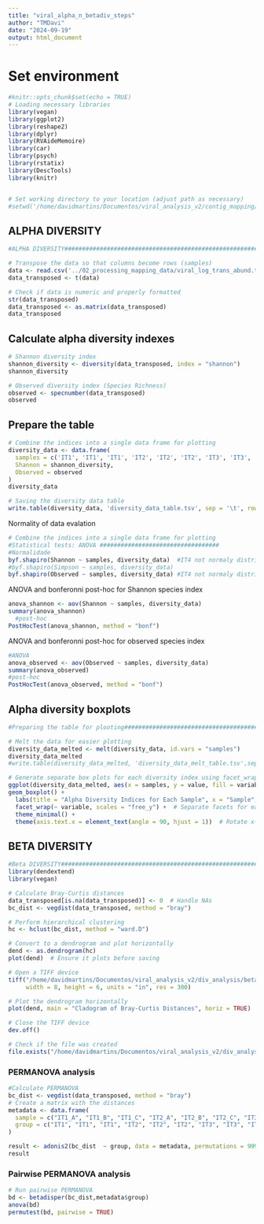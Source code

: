 ```yaml
---
title: "viral_alpha_n_betadiv_steps"
author: "TMDavi"
date: "2024-09-19"
output: html_document
---
```

# Set environment
```r
#knitr::opts_chunk$set(echo = TRUE)
# Loading necessary libraries
library(vegan)
library(ggplot2)
library(reshape2)
library(dplyr)
library(RVAideMemoire)
library(car)
library(psych)
library(rstatix)
library(DescTools)
library(knitr)


# Set working directory to your location (adjust path as necessary)
#setwd('/home/davidmartins/Documentos/viral_analysis_v2/contig_mapping/')
```

## ALPHA DIVERSITY

```r
#ALPHA DIVERSITY##############################################################

# Transpose the data so that columns become rows (samples)
data <- read.csv('../02_processing_mapping_data/viral_log_trans_abund.tsv', sep = '\t', row.names = 1, check.names = FALSE)
data_transposed <- t(data)

# Check if data is numeric and properly formatted
str(data_transposed)
data_transposed <- as.matrix(data_transposed)
data_transposed 
```

## Calculate alpha diversity indexes 

```r
# Shannon diversity index
shannon_diversity <- diversity(data_transposed, index = "shannon")
shannon_diversity

```
```r
# Observed diversity index (Species Richness)
observed <- specnumber(data_transposed)
observed


```

## Prepare the table

```r
# Combine the indices into a single data frame for plotting
diversity_data <- data.frame(
  samples = c('IT1', 'IT1', 'IT1', 'IT2', 'IT2', 'IT2', 'IT3', 'IT3', 'IT3', 'IT4', 'IT4', 'IT4'),
  Shannon = shannon_diversity,
  Observed = observed
)
diversity_data

# Saving the diversity data table
write.table(diversity_data, 'diversity_data_table.tsv', sep = '\t', row.names = FALSE)
```

Normality of data evalation

```r
# Combine the indices into a single data frame for plotting
#Statistical tests: ANOVA ##################################
#Normalidade
byf.shapiro(Shannon ~ samples, diversity_data)  #IT4 not normaly distributed
#byf.shapiro(Simpson ~ samples, diversity_data)
byf.shapiro(Observed ~ samples, diversity_data) #IT4 not normaly distributed
```
ANOVA and bonferonni post-hoc for Shannon species index
```r
anova_shannon <- aov(Shannon ~ samples, diversity_data)
summary(anova_shannon)
  #post-hoc
PostHocTest(anova_shannon, method = "bonf")
```
ANOVA and bonferonni post-hoc for observed species index
```r
#ANOVA
anova_observed <- aov(Observed ~ samples, diversity_data)
summary(anova_observed)
#post-hoc
PostHocTest(anova_observed, method = "bonf")
```
## Alpha diversity boxplots

```r
#Preparing the table for plooting##########################################

# Melt the data for easier plotting
diversity_data_melted <- melt(diversity_data, id.vars = "samples")
diversity_data_melted
#write.table(diversity_data_melted, 'diversity_data_melt_table.tsv',sep='\t',row.names = FALSE)

# Generate separate box plots for each diversity index using facet_wrap
ggplot(diversity_data_melted, aes(x = samples, y = value, fill = variable)) +
geom_boxplot() +
  labs(title = "Alpha Diversity Indices for Each Sample", x = "Sample", y = "Diversity Index Value") +
  facet_wrap(~ variable, scales = "free_y") +  # Separate facets for each index (Shannon, Simpson, Species Richness)
  theme_minimal() +
  theme(axis.text.x = element_text(angle = 90, hjust = 1))  # Rotate x-axis labels for readability

```
## BETA DIVERSITY

```r
#Beta DIVERSITY##############################################################
library(dendextend)
library(vegan)

# Calculate Bray-Curtis distances
data_transposed[is.na(data_transposed)] <- 0  # Handle NAs
bc_dist <- vegdist(data_transposed, method = "bray")

# Perform hierarchical clustering
hc <- hclust(bc_dist, method = "ward.D")

# Convert to a dendrogram and plot horizontally
dend <- as.dendrogram(hc)
plot(dend)  # Ensure it plots before saving

# Open a TIFF device
tiff("/home/davidmartins/Documentos/viral_analysis_v2/div_analysis/betadiv_plot.tiff", 
     width = 8, height = 6, units = "in", res = 300)

# Plot the dendrogram horizontally
plot(dend, main = "Cladogram of Bray-Curtis Distances", horiz = TRUE)

# Close the TIFF device
dev.off()

# Check if the file was created
file.exists("/home/davidmartins/Documentos/viral_analysis_v2/div_analysis/betadiv_plot.tiff")


```
### PERMANOVA analysis
```r
#Calculate PERMANOVA
bc_dist <- vegdist(data_transposed, method = "bray")
# Create a matrix with the distances
metadata <- data.frame(
  sample = c("IT1_A", "IT1_B", "IT1_C", "IT2_A", "IT2_B", "IT2_C", "IT3_A", "IT3_B", "IT3_C", "IT4_A", "IT4_B", "IT4_C"),
  group = c("IT1", "IT1", "IT1", "IT2", "IT2", "IT2", "IT3", "IT3", "IT3", "IT4", "IT4", "IT4")
)

result <- adonis2(bc_dist  ~ group, data = metadata, permutations = 999)
result
```

### Pairwise PERMANOVA analysis
```r
# Run pairwise PERMANOVA
bd <- betadisper(bc_dist,metadata$group)
anova(bd)
permutest(bd, pairwise = TRUE)
```
